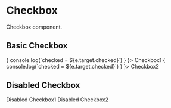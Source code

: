 
<Meta title="components/Checkbox" component={Checkbox} />

# Checkbox

Checkbox component.

## Basic Checkbox

<Preview>
    <Checkbox defaultChecked={false} onChange={(e)=> { console.log(`checked = ${e.target.checked}`) } }>
        Checkbox1
    </Checkbox>
    <Checkbox defaultChecked onChange={(e)=> { console.log(`checked = ${e.target.checked}`) } }>
        Checkbox2
    </Checkbox>
</Preview>

## Disabled Checkbox

<Preview>
    <Checkbox defaultChecked={false} disabled > Disabled Checkbox1 </Checkbox>
    <Checkbox defaultChecked disabled > Disabled Checkbox2 </Checkbox>
</Preview>